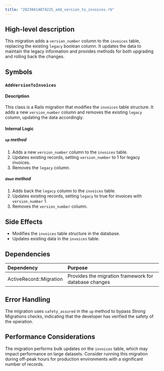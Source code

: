 ```yaml
---
title: "20230414074225_add_version_to_invoices.rb"
---
```


## High-level description
This migration adds a `version_number` column to the `invoices` table, replacing the existing `legacy` boolean column. It updates the data to maintain the legacy information and provides methods for both upgrading and rolling back the changes.

## Symbols

### `AddVersionToInvoices`
#### Description
This class is a Rails migration that modifies the `invoices` table structure. It adds a new `version_number` column and removes the existing `legacy` column, updating the data accordingly.

#### Internal Logic

##### `up` method
1. Adds a new `version_number` column to the `invoices` table.
2. Updates existing records, setting `version_number` to 1 for legacy invoices.
3. Removes the `legacy` column.

##### `down` method
1. Adds back the `legacy` column to the `invoices` table.
2. Updates existing records, setting `legacy` to true for invoices with `version_number` 1.
3. Removes the `version_number` column.

## Side Effects
- Modifies the `invoices` table structure in the database.
- Updates existing data in the `invoices` table.

## Dependencies
| Dependency | Purpose |
|:-----------|:--------|
| ActiveRecord::Migration | Provides the migration framework for database changes |

## Error Handling
The migration uses `safety_assured` in the `up` method to bypass Strong Migrations checks, indicating that the developer has verified the safety of the operation.

## Performance Considerations
The migration performs bulk updates on the `invoices` table, which may impact performance on large datasets. Consider running this migration during off-peak hours for production environments with a significant number of records.